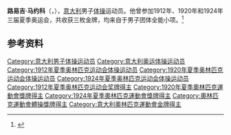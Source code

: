 {{NoteTA|G1=Sports}}
'''路易吉·马约科'''（{{lang-it|Luigi Maiocco}}，{{bd|1892年|10月11日|1965年|12月11日}}），[[意大利|意大利]]男子[[体操|体操]]运动员。他曾参加1912年、1920年和1924年三届夏季奥运会，共收获三枚金牌，均来自于男子团体全能小项。<ref>{{Cite web|title=Luigi MAIOCCO|url=https://www.olympic.org/luigi-maiocco|accessdate=2021-03-21|work=International Olympic Committee|archive-date=2017-11-15|archive-url=https://web.archive.org/web/20171115014635/https://www.olympic.org/Luigi-Maiocco|dead-url=no}}</ref>

== 参考资料 ==
{{reflist}}

{{奥林匹克运动会体操比赛男子团体全能冠军|1912|1920|1924}}

{{Authority control}}
{{DEFAULTSORT:Maiocco, Luigi}}
[[Category:意大利男子体操运动员|Category:意大利男子体操运动员]]
[[Category:意大利奥运体操运动员|Category:意大利奥运体操运动员]]
[[Category:1912年夏季奥林匹克运动会体操运动员|Category:1912年夏季奥林匹克运动会体操运动员]]
[[Category:1920年夏季奥林匹克运动会体操运动员|Category:1920年夏季奥林匹克运动会体操运动员]]
[[Category:1924年夏季奥林匹克运动会体操运动员|Category:1924年夏季奥林匹克运动会体操运动员]]
[[Category:1912年夏季奥林匹克运动会奖牌得主|Category:1912年夏季奥林匹克运动会奖牌得主]]
[[Category:1920年夏季奧林匹克運動會獎牌得主|Category:1920年夏季奧林匹克運動會獎牌得主]]
[[Category:1924年夏季奧林匹克運動會獎牌得主|Category:1924年夏季奧林匹克運動會獎牌得主]]
[[Category:奧林匹克運動會體操獎牌得主|Category:奧林匹克運動會體操獎牌得主]]
[[Category:意大利奧林匹克運動會金牌得主|Category:意大利奧林匹克運動會金牌得主]]